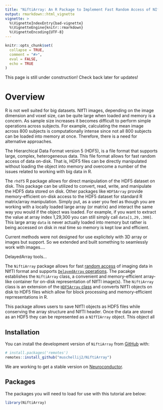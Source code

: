 ```yaml
---
title: "NiftiArray: An R Package to Implement Fast Random Access of NIfTI Objects"
output: rmarkdown::html_vignette
vignette: >
  %\VignetteIndexEntry{bad-vignette}
  %\VignetteEngine{knitr::rmarkdown}
  %\VignetteEncoding{UTF-8}
---
```


```r
knitr::opts_chunk$set(
  collapse = TRUE,
  comment = "#>",
  eval = FALSE,
  echo = TRUE
)
```

This page is still under construction! Check back later for updates!

# Overview

R is not well suited for big datasets. NIfTI images, depending on the image dimension and voxel size, can be quite large when loaded and memory is a concern. As sample size increases it becomes difficult to perform simple operations across subjects. For example, calculating the mean image across 800 subjects is computationally intense since not all 800 subjects can be loaded into memory at once. Therefore, there is a need for alternative approaches. 

The Hierarchical Data Format version 5 (HDF5), is a file format that supports large, complex, heterogeneous data. This file format allows for fast random access of data on-disk. That is, HDF5 files can be directly manipulated without loading the object into memory and overcome a number of the issues related to working with big data in R. 

The `rhdf5` R package allows for direct manipulation of the HDF5 dataset on disk. This package can be utilized to convert, read, write, and manipulate the HDF5 data stored on disk. Other packages like `HDF5Array` provide memory-efficient on-disk access to the HDF5 dataset for standard R matrix/array manipulation. Simply put, as a user you feel as though you are working with a locally loaded large array (or matrix) and interact the same way you would if the object was loaded. For example, if you want to extract the value at array index 1,29,300 you can still simply call `data[1,29,.300]`. This large array `data` is never actually loaded into memory but rather is being accessed on disk in real time so memory is kept low and efficient.

Current methods were not designed for use explicitely with 3D array or images but support. So we extended and built something to seamlessly work with images....

DelayedArray tools...



The `NiftiArray` package allows for fast [random access](https://en.wikipedia.org/wiki/Random_access) of imaging data in NIfTI format and supports [`DelayedArray` operations](https://bioconductor.org/packages/release/bioc/html/DelayedArray.html). The pacakge establishes the `NiftiArray` class, a convenient and memory-efficient array-like container for on-disk representation of NIfTI image(s). The `NiftiArray` class is an extension of the [`HDF5Array` class](https://bioconductor.org/packages/release/bioc/html/HDF5Array.html) and converts NIfTI objects on disk to HDF5 files which allow for block processing and memory-efficient reprresentations in R.

This package allows users to save NIfTI objects as HDF5 files while conserving the array structure and NIfTI header. Once the data are stored as an HDF5 they can be represented as a `NIfTIArray` object. This object all

## Installation

You can install the development version of `NiftiArray` from [GitHub](https://github.com/) with:

```r
# install.packages('remotes')
remotes::install_github("muschellij2/NiftiArray")
```

We are working to get a stable version on [Neuroconductor](www.neuroconductor.org).

## Packages

The packages you will need to load for use with this tutorial are below:

```r
library(NiftiArray)
```


